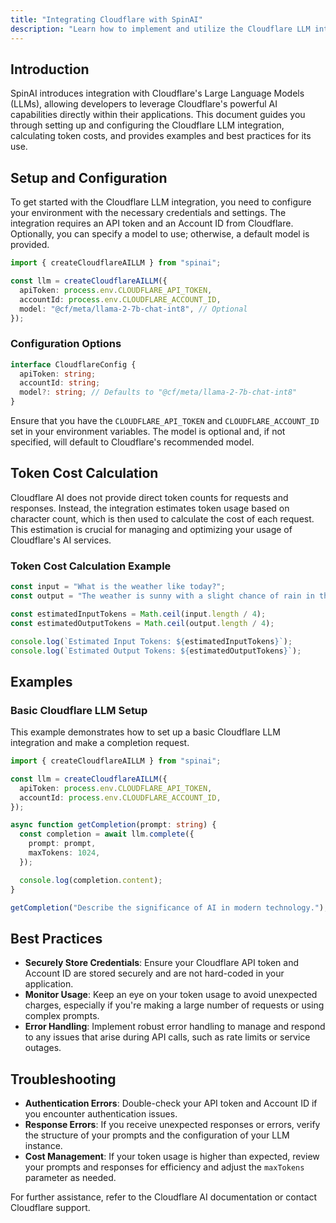 ```yaml
---
title: "Integrating Cloudflare with SpinAI"
description: "Learn how to implement and utilize the Cloudflare LLM integration with SpinAI for enhanced AI capabilities."
---
```


## Introduction

SpinAI introduces integration with Cloudflare's Large Language Models (LLMs), allowing developers to leverage Cloudflare's powerful AI capabilities directly within their applications. This document guides you through setting up and configuring the Cloudflare LLM integration, calculating token costs, and provides examples and best practices for its use.

## Setup and Configuration

To get started with the Cloudflare LLM integration, you need to configure your environment with the necessary credentials and settings. The integration requires an API token and an Account ID from Cloudflare. Optionally, you can specify a model to use; otherwise, a default model is provided.

```typescript
import { createCloudflareAILLM } from "spinai";

const llm = createCloudflareAILLM({
  apiToken: process.env.CLOUDFLARE_API_TOKEN,
  accountId: process.env.CLOUDFLARE_ACCOUNT_ID,
  model: "@cf/meta/llama-2-7b-chat-int8", // Optional
});
```

### Configuration Options

```typescript
interface CloudflareConfig {
  apiToken: string;
  accountId: string;
  model?: string; // Defaults to "@cf/meta/llama-2-7b-chat-int8"
}
```

Ensure that you have the `CLOUDFLARE_API_TOKEN` and `CLOUDFLARE_ACCOUNT_ID` set in your environment variables. The model is optional and, if not specified, will default to Cloudflare's recommended model.

## Token Cost Calculation

Cloudflare AI does not provide direct token counts for requests and responses. Instead, the integration estimates token usage based on character count, which is then used to calculate the cost of each request. This estimation is crucial for managing and optimizing your usage of Cloudflare's AI services.

### Token Cost Calculation Example

```typescript
const input = "What is the weather like today?";
const output = "The weather is sunny with a slight chance of rain in the afternoon.";

const estimatedInputTokens = Math.ceil(input.length / 4);
const estimatedOutputTokens = Math.ceil(output.length / 4);

console.log(`Estimated Input Tokens: ${estimatedInputTokens}`);
console.log(`Estimated Output Tokens: ${estimatedOutputTokens}`);
```

## Examples

### Basic Cloudflare LLM Setup

This example demonstrates how to set up a basic Cloudflare LLM integration and make a completion request.

```typescript
import { createCloudflareAILLM } from "spinai";

const llm = createCloudflareAILLM({
  apiToken: process.env.CLOUDFLARE_API_TOKEN,
  accountId: process.env.CLOUDFLARE_ACCOUNT_ID,
});

async function getCompletion(prompt: string) {
  const completion = await llm.complete({
    prompt: prompt,
    maxTokens: 1024,
  });

  console.log(completion.content);
}

getCompletion("Describe the significance of AI in modern technology.");
```

## Best Practices

- **Securely Store Credentials**: Ensure your Cloudflare API token and Account ID are stored securely and are not hard-coded in your application.
- **Monitor Usage**: Keep an eye on your token usage to avoid unexpected charges, especially if you're making a large number of requests or using complex prompts.
- **Error Handling**: Implement robust error handling to manage and respond to any issues that arise during API calls, such as rate limits or service outages.

## Troubleshooting

- **Authentication Errors**: Double-check your API token and Account ID if you encounter authentication issues.
- **Response Errors**: If you receive unexpected responses or errors, verify the structure of your prompts and the configuration of your LLM instance.
- **Cost Management**: If your token usage is higher than expected, review your prompts and responses for efficiency and adjust the `maxTokens` parameter as needed.

For further assistance, refer to the Cloudflare AI documentation or contact Cloudflare support.